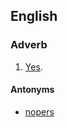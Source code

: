 ==English==

===Adverb===
{{en-adv|-}}

# {{informal}}<!--slang?--> [[yes|Yes]].

====Antonyms====
* [[nopers]]